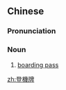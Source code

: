 ==Chinese==
{{zh-forms|s=登机牌|type=21}}
{{zh-wp}}

===Pronunciation===
{{zh-pron
|m=dēngjīpái,er=y
|c=dang1 gei1 paai4-2
|cat=n
}}

===Noun===
{{zh-noun}}

# [[boarding pass]]

[[zh:登機牌]]